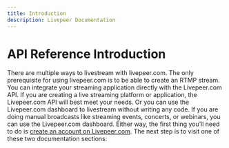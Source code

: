 ```yaml
---
title: Introduction
description: Livepeer Documentation
---
```


# API Reference Introduction

There are multiple ways to livestream with livepeer.com. The only prerequisite for using livepeer.com is to be able to create an RTMP stream.
You can integrate your streaming application directly with the Livepeer.com API. If you are creating a live streaming platform or application, the Livepeer.com API will best meet your needs.
Or you can use the Livepeer.com dashboard to livestream without writing any code. If you are doing manual broadcasts like streaming events, concerts, or webinars, you can use the Livepeer.com dashboard.
Either way, the first thing you’ll need to do is [create an account on Livepeer.com](/sign-up).
The next step is to visit one of these two documentation sections:

